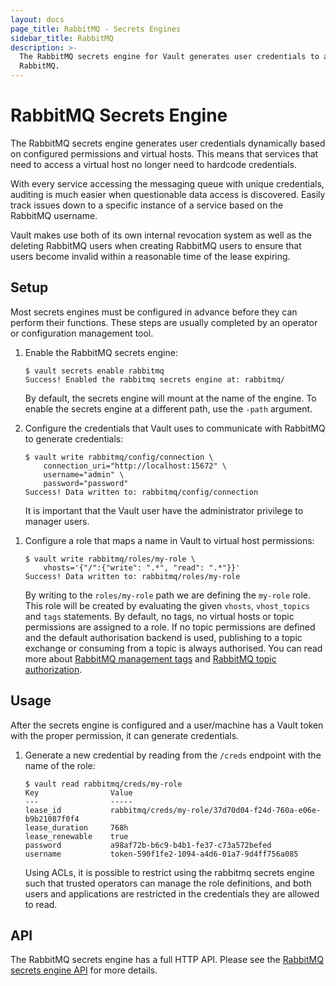 ```yaml
---
layout: docs
page_title: RabbitMQ - Secrets Engines
sidebar_title: RabbitMQ
description: >-
  The RabbitMQ secrets engine for Vault generates user credentials to access
  RabbitMQ.
---
```


# RabbitMQ Secrets Engine

The RabbitMQ secrets engine generates user credentials dynamically based on
configured permissions and virtual hosts. This means that services that need to
access a virtual host no longer need to hardcode credentials.

With every service accessing the messaging queue with unique credentials,
auditing is much easier when questionable data access is discovered. Easily
track issues down to a specific instance of a service based on the RabbitMQ
username.

Vault makes use both of its own internal revocation system as well as the
deleting RabbitMQ users when creating RabbitMQ users to ensure that users become
invalid within a reasonable time of the lease expiring.

## Setup

Most secrets engines must be configured in advance before they can perform their
functions. These steps are usually completed by an operator or configuration
management tool.

1.  Enable the RabbitMQ secrets engine:

    ```text
    $ vault secrets enable rabbitmq
    Success! Enabled the rabbitmq secrets engine at: rabbitmq/
    ```

    By default, the secrets engine will mount at the name of the engine. To
    enable the secrets engine at a different path, use the `-path` argument.

1.  Configure the credentials that Vault uses to communicate with RabbitMQ to
    generate credentials:

    ```text
    $ vault write rabbitmq/config/connection \
        connection_uri="http://localhost:15672" \
        username="admin" \
        password="password"
    Success! Data written to: rabbitmq/config/connection
    ```

    It is important that the Vault user have the administrator privilege to
    manager users.

1) Configure a role that maps a name in Vault to virtual host permissions:

   ```text
   $ vault write rabbitmq/roles/my-role \
       vhosts='{"/":{"write": ".*", "read": ".*"}}'
   Success! Data written to: rabbitmq/roles/my-role
   ```

   By writing to the `roles/my-role` path we are defining the `my-role` role.
   This role will be created by evaluating the given `vhosts`, `vhost_topics`
   and `tags` statements. By default, no tags, no virtual hosts or topic
   permissions are assigned to a role. If no topic permissions are defined
   and the default authorisation backend is used, publishing to a topic
   exchange or consuming from a topic is always authorised. You can read
   more about [RabbitMQ management tags][rmq-perms]
   and [RabbitMQ topic authorization][rmq-topics].

## Usage

After the secrets engine is configured and a user/machine has a Vault token with
the proper permission, it can generate credentials.

1.  Generate a new credential by reading from the `/creds` endpoint with the name
    of the role:

    ```text
    $ vault read rabbitmq/creds/my-role
    Key                Value
    ---                -----
    lease_id           rabbitmq/creds/my-role/37d70d04-f24d-760a-e06e-b9b21087f0f4
    lease_duration     768h
    lease_renewable    true
    password           a98af72b-b6c9-b4b1-fe37-c73a572befed
    username           token-590f1fe2-1094-a4d6-01a7-9d4ff756a085
    ```

    Using ACLs, it is possible to restrict using the rabbitmq secrets engine
    such that trusted operators can manage the role definitions, and both users
    and applications are restricted in the credentials they are allowed to read.

## API

The RabbitMQ secrets engine has a full HTTP API. Please see the
[RabbitMQ secrets engine API](/api/secret/rabbitmq/index.html) for more
details.

[rmq-perms]: https://www.rabbitmq.com/management.html#permissions
[rmq-topics]: https://www.rabbitmq.com/access-control.html#topic-authorisation
